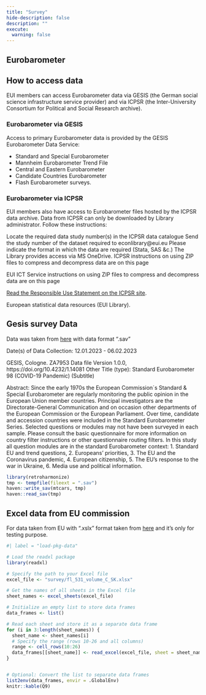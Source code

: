 ```yaml
---
title: "Survey"
hide-description: false
description: ""
execute:
  warning: false
---
```


## Eurobarometer

## How to access data

EUI members can access Eurobarometer data via GESIS (the German social science infrastructure service provider) and via ICPSR (the Inter-University Consortium for Political and Social Research archive).


### Eurobarometer via GESIS

Access to primary Eurobarometer data is provided by the GESIS Eurobarometer Data Service:

- Standard and Special Eurobarometer
- Mannheim Eurobarometer Trend File
- Central and Eastern Eurobarometer
- Candidate Countries Eurobarometer
- Flash Eurobarometer surveys.

### Eurobarometer via ICPSR

EUI members also have access to Eurobarometer files hosted by the ICPSR data archive. Data from ICPSR can only be downloaded by Library administrator. Follow these instructions:

Locate the required data study number(s) in the ICPSR data catalogue
Send the study number of the dataset required to econlibrary@eui.eu
Please indicate the format in which the data are required (Stata, SAS &c.)
The Library provides access via MS OneDrive.
ICPSR instructions on using ZIP files to compress and decompress data are on this page

EUI ICT Service instructions on using ZIP files to compress and decompress data are on this page

[Read the Responsible Use Statement on the ICPSR site](https://www.icpsr.umich.edu/web/pages/datamanagement/lifecycle/access.html).

European statistical data resources (EUI Library).

 
## Gesis survey Data


Data was taken from [here](https://search.gesis.org/?source=%7B%22sort%22%3A%5B%7B%22date_recency%22%3A%7B%22order%22%3A%22desc%22%7D%7D%5D%2C%22query%22%3A%7B%22bool%22%3A%7B%22must%22%3A%5B%7B%22query_string%22%3A%7B%22query%22%3A%22economic%22%2C%22default_operator%22%3A%22AND%22%7D%7D%5D%2C%22filter%22%3A%5B%7B%22term%22%3A%7B%22type%22%3A%22research_data%22%7D%7D%2C%7B%22term%22%3A%7B%22study_group.keyword%22%3A%22EB%20-%20Standard%20and%20Special%20Eurobarometer%22%7D%7D%5D%7D%7D%7D&lang=en) with data format ".sav"

Date(s) of Data Collection: 12.01.2023 - 06.02.2023

GESIS, Cologne. ZA7953 Data file Version 1.0.0, https://doi.org/10.4232/1.14081
Other Title (type): Standard Eurobarometer 98 (COVID-19 Pandemic) (Subtitle)

Abstract:
Since the early 1970s the European Commission´s Standard & Special Eurobarometer are regularly monitoring the public opinion in the European Union member countries. Principal investigators are the Directorate-General Communication and on occasion other departments of the European Commission or the European Parliament. Over time, candidate and accession countries were included in the Standard Eurobarometer Series. Selected questions or modules may not have been surveyed in each sample. Please consult the basic questionnaire for more information on country filter instructions or other questionnaire routing filters. In this study all question modules are in the standard Eurobarometer context: 1. Standard EU and trend questions, 2. Europeans’ priorities, 3. The EU and the Coronavirus pandemic, 4. European citizenship, 5. The EU’s response to the war in Ukraine, 6. Media use and political information.

```r

library(retroharmonize)
tmp <- tempfile(fileext = ".sav")
haven::write_sav(mtcars, tmp)
haven::read_sav(tmp)

```


## Excel data from EU commission 

For data taken from EU with ".xslx" format taken from [here](https://data.europa.eu/data/datasets/s2970_fl531_eng?locale=en) and it's only for testing purpose.

```r
#| label = "load-pkg-data"

# Load the readxl package
library(readxl)

# Specify the path to your Excel file
excel_file <- "survey/fl_531_volume_C_SK.xlsx"

# Get the names of all sheets in the Excel file
sheet_names <- excel_sheets(excel_file)

# Initialize an empty list to store data frames
data_frames <- list()

# Read each sheet and store it as a separate data frame
for (i in 3:length(sheet_names)) {
  sheet_name <- sheet_names[i]
  # Specify the range (rows 10-26 and all columns)
  range <- cell_rows(10:26)
  data_frames[[sheet_name]] <- read_excel(excel_file, sheet = sheet_name, range = range)
}


# Optional: Convert the list to separate data frames
list2env(data_frames, envir = .GlobalEnv)
knitr::kable(Q9)

```
